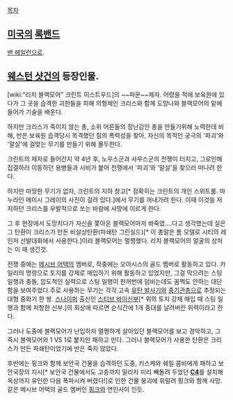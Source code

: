 [[목차]]

== [[미국]]의 [[록밴드]] ==
[[밴 헤일런]]으로.

== [[웨스턴 샷건]]의 등장인물. ==

[wiki:"리치 블랙모어" 크린트 이스트우드]의 ~~파문~~제자. 어렸을 적에 보육원에 있다가 그 곳을 습격한 괴한들을 피해 의형제인 크리스와 함께 도망나와 블랙모어의 밑에 들어가 기술을 배운다.

하지만 크리스가 죽이지 않는 총, 소위 어른들의 장난감인 총을 만들기위해 노력한데 비해, 반은 보육원 습격당시 목격했던 힘의 폭력성을 찾아, 자신의 목적인 궁극의 '파괴'와 '말살'에 걸맞는 무기를 만들기 위해 몰두한다.

크린트의 제자로 들어간지 약 4년 후, 노우스군과 사우스군의 전쟁이 터지고, 그로인해 집결하러 이동하던 용병들과 시비가 붙어 전쟁에서 '파괴'와 '말살'을 찾으러 떠나려 한다.

하지만 마땅한 무기가 없자, 크린트의 지하 창고[* 정확히는 크린트의 개인 스위트룸. 마누라인 메이시 그레이의 사진이 걸려 있다.]에서 무기를 꺼내가려 한다. 이때 이것을 저지하던 크리스를 우발적으로 쏘는 바람에 사망에 이르게 한다.

그 후 현장에서 도망치다가 자신을 쫓아온 블랙모어마저 쏴죽였....다고 생각했는데 실은 그 탄환이 크리스가 만든 비살상탄환(파쇄탄 그린실드)[* 이 총알은 톰 모델로 시티의 레인저 선발대회에서 사용한다.]이라 블랙모어는 멀쩡했다. 리치 블랙모어의 얼굴의 상처는 이 때 생긴것.

전쟁 중에는 [[메시브 어택]]의 멤버로, 작중에는 오아시스의 골드 멤버로 활동하고 있다. 카일리의 명령으로 토지를 강제로 매입하기 위해 활동하고 있었지만, 그걸 막으려는 스팅 일행과 충돌, 압도적인 실력으로 스팅 일행이 한꺼번에 덤비는데도 꿈쩍도 안하는 대단함을 보여주었다.주로 사용하는 무기는 각각 고속 [[유탄 발사기]]와 [[중기관총]]으로 추정되는 대형 중화기 한 쌍. [[스나이퍼]] 출신인 [[스티브 바이 ]]신부[* 위의 토지 강제 매입 때 스팅 일행과 함께 저항한 신부.]의 회상에 따르면 순식간에 1개 중대를 날려버린 위력이라고 한다.

그러나 도중에 블랙모어가 난입하자 멀쩡하게 살아있던 블랙모어를 보고 경악하고, 그 즉시 블랙모어와 1 VS 1로 붙지만 패하고 만다. 그러나 블랙모어가 사용한 탄환은 크리스가 만든 파쇄탄이었기에 반은 죽지 않았다.

후반에는 핑크와 함께 보안국 건물을 습격하던 도중, 키스케와 쉐릴 콤비에게 패하고 보안국장의 지시[* 보안국 건물에서도 고층까지 밀리자 미리 빼돌려 두었던 '''[[C4]]'''를 설치해 옥상까지 유인한 다음 폭파시켜 버렸다!]로 인한 건물 붕괴에 휘말려 핑크와 함께 사망. 같은 메시브 어택의 골드 멤버인 [[핑크]]와 연인사이 인듯.
